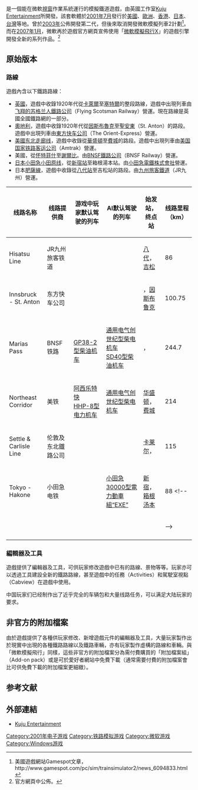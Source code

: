 {{noteTA
| G1 = Games
| 1=zh-cn:微软模拟火车; zh-tw:微軟模擬列車;
}}
{{Infobox VG
| title= 微軟模擬列車
| english = Microsoft Train Simulator
| image = File:Microsoft Train Simulator retail box.jpg
| caption= 遊戲封面
| developer= [[Kuju_Entertainment|Kuju Entertainment]]
| publisher= [[Microsoft_Game_Studios|Microsoft Game Studios]]
| distributor= {{vgrelease|NA|[[Atari|Atari]]（2005年以後）|EU|[[Empire_Interactive|Empire Interactive]]（2005年以後）}}
| released= {{Start date and age|2001|07}}
| genre= 模擬駕駛
| modes= [[單人電子遊戲|单人]]
| platforms= Microsoft Windows
}}

{{Vgname|微軟模擬列車|en=Microsoft Train Simulator|cn=微软模拟火车|tw=微軟模擬列車}}是一個能在微軟[[Microsoft_Windows|視窗]]作業系統運行的模擬鐵道遊戲，由英國工作室[[Kuju_Entertainment|Kuju Entertainment]]所開發。該套軟體於[[2001年|2001年]][[7月|7月]]發行於[[美國|美國]]、[[歐洲|歐洲]]、[[香港|香港]]、[[日本|日本]]、[[台灣|台灣]]等地。曾於[[2003年|2003年]]公佈開發第二代，但後來取消開發微軟模擬列車2計劃<ref>美國遊戲網站Gamespot文章，http://www.gamespot.com/pc/sim/trainsimulator2/news_6094833.html {{Wayback|url=http://www.gamespot.com/pc/sim/trainsimulator2/news_6094833.html |date=20090429205910 }}</ref>。而在[[2007年|2007年]][[1月|1月]]，微軟再於遊戲官方網頁宣佈使用「[[微軟模擬飛行|微軟模擬飛行]]X」的遊戲引擎開發全新的系列作品。<ref>官方網頁中公佈。</ref>

== 原始版本 ==

=== 路線 ===

遊戲內含以下鐵路路線：

* [[英國|英國]]{{link-en|卡萊爾 - 塞特爾鐵路線|Settle–Carlisle line|}}，遊戲中收錄1920年代從[[卡萊爾|卡萊爾]]至[[塞特爾|塞特爾]]的整段路線，遊戲中出現列車由[[飞翔的苏格兰人|飞翔的苏格兰人鐵路公司]]（Flying Scotsman Railway）營運。現在路線是英國全國鐵路網的一部分。
* [[奧地利|奧地利]]{{link-en|阿尔贝格铁路线|Arlberg railway|}}，遊戲中收錄1920年代從[[因斯布魯克|因斯布魯克]]至[[阿尔山麓圣安东|聖安東]]（St. Anton）的路段。遊戲中出現列車由[[东方快车|東方快车公司]]（The Orient-Express）營運。
* [[美國|美國]][[東北走廊|东北走廊线]]，遊戲中收錄從[[華盛頓|華盛頓]]至[[費城|費城]]的路段。遊戲中出現列車由[[美铁|美国国家铁路客运公司]]（Amtrak）營運。
* 美國{{link-en|蒙大拿山隘路线|Marias Pass|}}，從[[怀特菲什_(蒙大拿州)|怀特菲什]]至[[谢尔比_(蒙大拿州)|謝爾比]]。由[[BNSF鐵路|BNSF鐵路公司]]（BNSF Railway）營運。
* [[日本|日本]][[小田原線|小田急小田原线]]，從[[新宿站|新宿站]]至箱根湯本站。由[[小田急電鐵|小田急電鐵株式會社]]營運。
* 日本[[肥薩線|肥薩線]]，遊戲中收錄從[[八代站|八代站]]至吉松站的路段。由[[九州旅客鐵道|九州旅客鐵道]]（JR九州）營運。

{| class="wikitable"
!线路名称 !!线路提供商 !!游戏中玩家默认驾驶的列车 !!AI默认驾驶的列车 !!始发站，终点站 !!线路里程（km）
|-
|Hisatsu Line ||JR九州旅客铁道 ||{{link-ja|日本国铁KiHa31系柴油动车组|国鉄キハ31形気動車|}}||{{link-ja|日本国铁KiHa140系柴油动车组|国鉄キハ40系気動車 (2代)|}}||[[八代站|八代]]，[[吉松站|吉松]]||86
|-
|Innsbruck - St. Anton ||东方快车公司 ||{{link-de|奥地利国家铁路380型蒸汽机车|kkStB 380|}}||{{link-de|奥地利国家铁路310型蒸汽机车|kkStB 310|}}||{{link-en|阿尔山麓圣安东火车站|St. Anton am Arlberg railway station|圣安东}}，[[因斯布鲁克火车总站|因斯布鲁克]]||100.75
|-
|Marias Pass ||BNSF铁路 ||{{link-en|通用电气Dash 9系列|GE Dash 9 Series|通用电气Dash 9系列柴电机车}}<br />[[GP38-2型柴油机车|GP38-2型柴油机车]]||[[通用电气创世纪型柴电机车|通用电气创世纪型柴电机车]]<br />[[SD40型柴油机车|SD40型柴油机车]]||{{link-en|怀特菲什车站|Whitefish station|怀特菲什}}，{{link-en|谢尔比车站|Shelby station|谢尔比}}||244.7
|-
|Northeast Corridor ||美铁 ||[[阿西乐特快|阿西乐特快]]<br />[[HHP-8电力机车|HHP-8型电力机车]]||[[通用电气创世纪型柴电机车|通用电气创世纪型柴电机车]]<br />{{link-en|通用电气E60型电力机车|GE E60|}}||[[华盛顿联合车站|华盛顿]]，[[30街车站|费城]]||214
|-
|Settle & Carlisle Line ||伦敦及东北鐵路公司 ||{{link-en|伦敦及东北铁路4472号蒸汽机车|LNER Class A3 4472 Flying Scotsman|}}||{{link-en|伦敦米德兰和苏格兰铁路6100号蒸汽机车|LMS Royal Scot Class|}}<br />{{link-en|大西部铁路4073型蒸汽机车|GWR 4073 Class|}}||[[卡莱尔站|卡莱尔]]，{{link-en|塞特尔站|Settle railway station|塞特尔}}||115
|-
|Tokyo - Hakone ||小田急电铁 ||{{link-ja|小田急2000型電力動車組|小田急2000形電車|}}<br />{{link-ja|小田急7000型電力動車組|小田急7000形電車|小田急7000型電力動車組“LSE”}}||[[小田急30000型電力動車組|小田急30000型電力動車組“EXE”]]||[[新宿站|新宿]]，[[箱根汤本站|箱根汤本]]||88
<!--
|-
| || || || || || 
-->
|-
|}

=== 編輯器及工具 ===

遊戲提供了編輯器及工具，可供玩家修改遊戲中已有的路線、景物等等。玩家亦可以透過工具建設全新的鐵路路線，甚至遊戲中的任務（Activities）和駕駛室視點（Cabview）在遊戲中使用。

中国玩家们已经制作出了近乎完全的车辆包和大量线路任务，可以满足大陆玩家的要求。

== 非官方的附加檔案 ==

由於遊戲提供了各種供玩家修改、新增遊戲元件的編輯器及工具，大量玩家製作出於現實中出現的各種鐵路路線以及鐵路車輛，亦有玩家製作虛構的路線和車輛。與「微軟模擬飛行」同樣，這些非官方的附加檔案分為需付費購買的「附加檔案組」（Add-on pack）或是可於愛好者網站中免費下載（通常需要付費的附加檔案會比可供免費下載的附加檔案更細緻）。

== 参考文献 ==

{{Reflist}}

== 外部連結 ==

* [http://www.kuju.com/ Kuju Entertainment] {{WebCite|url=https://www.webcitation.org/677digrlZ?url=http://www.kuju.com/ |date=20120422201846 |dateformat=iso }}

{{DEFAULTSORT:Microsoft Train Simulator}}
[[Category:2001年电子游戏|Category:2001年电子游戏]]
[[Category:铁路模拟游戏|Category:铁路模拟游戏]]
[[Category:微软游戏|Category:微软游戏]]
[[Category:Windows游戏|Category:Windows游戏]]